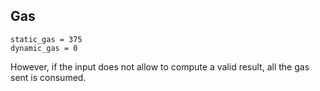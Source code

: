 ## Gas

    static_gas = 375
    dynamic_gas = 0

However, if the input does not allow to compute a valid result, all the gas sent is consumed.